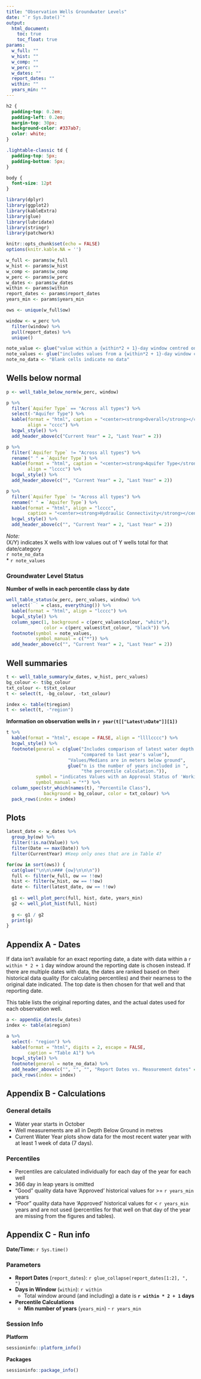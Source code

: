 ```yaml
---
title: "Observation Wells Groundwater Levels"
date: "`r Sys.Date()`"
output: 
  html_document:
    toc: true
    toc_float: true
params: 
  w_full: ""
  w_hist: ""
  w_comp: ""
  w_perc: ""
  w_dates: ""
  report_dates: ""
  within: ""
  years_min: ""
---
```


```css
h2 {
  padding-top: 0.2em;
  padding-left: 0.2em;
  margin-top: 30px;
  background-color: #337ab7;
  color: white;
}

.lightable-classic td {
  padding-top: 5px;
  padding-bottom: 5px;
}

body {
  font-size: 12pt
}
```



```r
library(dplyr)
library(ggplot2)
library(kableExtra)
library(glue)
library(lubridate)
library(stringr)
library(patchwork)

knitr::opts_chunk$set(echo = FALSE)
options(knitr.kable.NA = '')

w_full <- params$w_full
w_hist <- params$w_hist
w_comp <- params$w_comp
w_perc <- params$w_perc
w_dates <- params$w_dates
within <- params$within
report_dates <- params$report_dates
years_min <- params$years_min

ows <- unique(w_full$ow)

window <- w_perc %>%
  filter(window) %>%
  pull(report_dates) %>%
  unique()

note_value <- glue("value within a {within*2 + 1}-day window centred on the reporting date")
note_values <- glue("includes values from a {within*2 + 1}-day window centred on the reporting date")
note_no_data <- "Blank cells indicate no data"
```

## Wells below normal

```r
p <- well_table_below_norm(w_perc, window)
```


```r
p %>%
  filter(`Aquifer Type` == "Across all types") %>%
  select(-"Aquifer Type") %>%
  kable(format = "html", caption = "<center><strong>Overall</strong></center>",
        align = "cccc") %>%
  bcgwl_style() %>%
  add_header_above(c("Current Year" = 2, "Last Year" = 2))
```

```r
p %>%
  filter(`Aquifer Type` != "Across all types") %>%
  rename(" " = `Aquifer Type`) %>%
  kable(format = "html", caption = "<center><strong>Aquifer Type</strong></center>",
        align = "lcccc") %>%
  bcgwl_style() %>%
  add_header_above(c("", "Current Year" = 2, "Last Year" = 2))
```


```r
p %>%
  filter(`Aquifer Type` != "Across all types") %>%
  rename(" " = `Aquifer Type`) %>%
  kable(format = "html", align = "lcccc",
        caption = "<center><strong>Hydraulic Connectivity</strong></center>") %>%
  bcgwl_style() %>%
  add_header_above(c("", "Current Year" = 2, "Last Year" = 2))
```



*Note:*  
(X/Y) indicates X wells with low values out of Y wells total for that date/category  
`r note_no_data`  
* `r note_values`

### Groundwater Level Status

**Number of wells in each percentile class by date**

```r
well_table_status(w_perc, perc_values, window) %>%
  select(` ` = class, everything()) %>%
  kable(format = "html", align = "lcccc") %>%
  bcgwl_style() %>%
  column_spec(1, background = c(perc_values$colour, "white"),
              color = c(perc_values$txt_colour, "black")) %>%
  footnote(symbol = note_values,
           symbol_manual = c("*")) %>%
  add_header_above(c("", "Current Year" = 2, "Last Year" = 2))
```

## Well summaries

```r
t <- well_table_summary(w_dates, w_hist, perc_values)
bg_colour <- t$bg_colour
txt_colour <- t$txt_colour
t <- select(t, -bg_colour, -txt_colour)

index <- table(t$region)
t <- select(t, -"region")
```

**Information on observation wells in `r year(t[["Latest\nDate"]][1])`**

```r
t %>%
  kable(format = "html", escape = FALSE, align = "llllcccc") %>%
  bcgwl_style() %>%
  footnote(general = c(glue("Includes comparison of latest water depth value ",
                            "compared to last year's value"),
                       "Values/Medians are in meters below ground",
                       glue("n is the number of years included in ",
                            "the percentile calculation.")),
           symbol = "indicates Values with an Approval Status of 'Working'",
           symbol_manual = "*") %>%
  column_spec(str_which(names(t), "Percentile Class"), 
              background = bg_colour, color = txt_colour) %>%
  pack_rows(index = index)

```
  

## Plots

```r
latest_date <- w_dates %>% 
  group_by(ow) %>% 
  filter(!is.na(Value)) %>%
  filter(Date == max(Date)) %>%
  filter(CurrentYear) #Keep only ones that are in Table 4?

for(ow in sort(ows)) {
  cat(glue("\n\n\n### {ow}\n\n\n"))
  full <- filter(w_full, ow == !!ow)
  hist <- filter(w_hist, ow == !!ow)
  date <- filter(latest_date, ow == !!ow)
  
  g1 <- well_plot_perc(full, hist, date, years_min)
  g2 <- well_plot_hist(full, hist)
  
  g <- g1 / g2
  print(g)
}
```


## Appendix A - Dates

If data isn't available for an exact reporting date, a date with data 
within a `r within * 2 + 1` day window around the reporting date is chosen instead.
If there are multiple dates with data, the dates are ranked based on their historical data 
quality (for calculating percentiles) and their nearness to the original date indicated.
The top date is then chosen for that well and that reporting date. 

This table lists the original reporting dates, and the actual dates used for each 
observation well. 

```r
a <- appendix_dates(w_dates)
index <- table(a$region)

a %>%
  select(- "region") %>%
  kable(format = "html", digits = 2, escape = FALSE,
        caption = "Table A1") %>%
  bcgwl_style() %>%
  footnote(general = note_no_data) %>%
  add_header_above(c("", "", "", "Report Dates vs. Measurement dates" = 4)) %>%
  pack_rows(index = index)
```


## Appendix B - Calculations

### General details
- Water year starts in October
- Well measurements are all in Depth Below Ground in metres
- Current Water Year plots show data for the most recent water year with at least
  1 week of data (7 days).

### Percentiles
- Percentiles are calculated individually for each day of the year for each well
- 366 day in leap years is omitted
- "Good" quality data have 'Approved' historical values for >= `r years_min` years
- "Poor" quality data have 'Approved' historical values for < `r years_min` 
  years and are not used (percentiles for that well on that day of the year are
  missing from the figures and tables).


## Appendix C - Run info

**Date/Time:** `r Sys.time()`


### Parameters

- **Report Dates** (`report_dates`): `r glue_collapse(report_dates[1:2], ", ")`
- **Days in Window** (`within`): `r within`
  - Total window around (and including) a date is **`r within * 2 + 1` days**
- **Percentile Calculations**
  - **Min number of years** (`years_min`) - `r years_min`
  
### Session Info

**Platform**

```r
sessioninfo::platform_info()
```

**Packages**

```r
sessioninfo::package_info()
```

